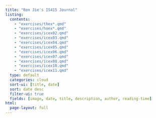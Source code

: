 ```yaml
---
title: "Ren Jie's IS415 Journal"
listing:
  contents: 
    - "exercises/thex*.qmd"
    - "exercises/hoex*.qmd"
    - "exercises/icex02.qmd"
    - "exercises/icex03.qmd"
    - "exercises/icex04.qmd"
    - "exercises/icex05.qmd"
    - "exercises/icex06.qmd"
    - "exercises/icex07.qmd"
    - "exercises/icex08.qmd"
    - "exercises/icex10.qmd"
    - "exercises/icex11.qmd"
  type: default
  categories: cloud
  sort-ui: [title, date]
  sort: date desc
  filter-ui: true
  fields: [image, date, title, description, author, reading-time]
html:
  page-layout: full
---
```

